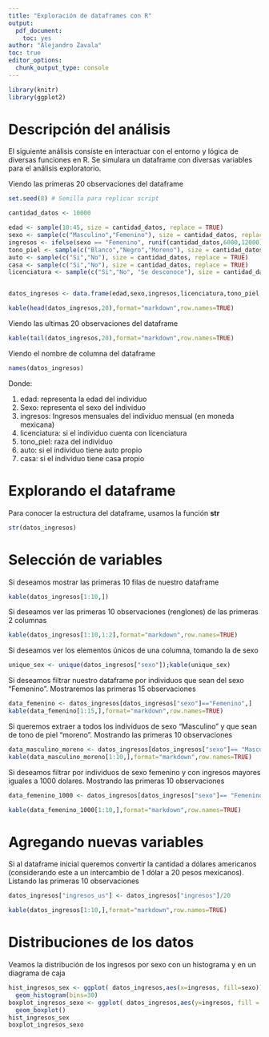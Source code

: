 ```yaml
---
title: "Exploración de dataframes con R"
output: 
  pdf_document: 
    toc: yes
author: "Alejandro Zavala"
toc: true
editor_options: 
  chunk_output_type: console
---
```


```r
library(knitr)
library(ggplot2)


```

\newpage

# Descripción del análisis

El siguiente análisis consiste en interactuar con el entorno y lógica de diversas funciones en R. Se simulara un dataframe con diversas variables para el análisis exploratorio.

Viendo las primeras 20 observaciones del dataframe

```r
set.seed(8) # Semilla para replicar script

cantidad_datos <- 10000

edad <- sample(10:45, size = cantidad_datos, replace = TRUE)
sexo <- sample(c("Masculino","Femenino"), size = cantidad_datos, replace = TRUE)
ingresos <- ifelse(sexo == "Femenino", runif(cantidad_datos,6000,12000), rnorm(cantidad_datos,22000,3500))
tono_piel <- sample(c("Blanco","Negro","Moreno"), size = cantidad_datos, replace = TRUE)
auto <- sample(c("Si","No"), size = cantidad_datos, replace = TRUE)
casa <- sample(c("Si","No"), size = cantidad_datos, replace = TRUE)
licenciatura <- sample(c("Si","No", "Se desconoce"), size = cantidad_datos, replace = TRUE)


datos_ingresos <- data.frame(edad,sexo,ingresos,licenciatura,tono_piel,auto,casa)

kable(head(datos_ingresos,20),format="markdown",row.names=TRUE)
```

\newpage

Viendo las ultimas 20 observaciones del dataframe

```r
kable(tail(datos_ingresos,20),format="markdown",row.names=TRUE)
```

Viendo el nombre de columna del dataframe

```r
names(datos_ingresos)
```

Donde:

1. edad: representa la edad del individuo
2. Sexo: representa el sexo del individuo
3. ingresos: Ingresos mensuales del individuo mensual (en moneda mexicana)
4. licenciatura: si el individuo cuenta con licenciatura
5. tono_piel: raza del individuo
6. auto: si el individuo tiene auto propio
7. casa: si el individuo tiene casa propio

\newpage

# Explorando el dataframe

Para conocer la estructura del dataframe, usamos la función **str**

```r
str(datos_ingresos) 
```

# Selección de variables

Si deseamos mostrar las primeras 10 filas de nuestro dataframe

```r
kable(datos_ingresos[1:10,])
```

\newpage

Si deseamos ver las primeras 10 observaciones (renglones) de las primeras 2 columnas

```r
kable(datos_ingresos[1:10,1:2],format="markdown",row.names=TRUE)
```

Si deseamos ver los elementos únicos de una columna, tomando la de sexo

```r
unique_sex <- unique(datos_ingresos["sexo"]);kable(unique_sex)
```

Si deseamos filtrar nuestro dataframe por individuos que sean del sexo "Femenino". Mostraremos las primeras 15 observaciones

```r
data_femenino <- datos_ingresos[datos_ingresos["sexo"]=="Femenino",]
kable(data_femenino[1:15,],format="markdown",row.names=TRUE)
```

\newpage

Si queremos extraer a todos los individuos de sexo "Masculino" y que sean de tono de piel "moreno". Mostrando las primeras 10 observaciones

```r
data_masculino_moreno <- datos_ingresos[datos_ingresos["sexo"]== "Masculino" & datos_ingresos["tono_piel"]=="Moreno",]
kable(data_masculino_moreno[1:10,],format="markdown",row.names=TRUE)
```

Si deseamos filtrar por individuos de sexo femenino y con ingresos mayores iguales a 1000 dolares. Mostrando las primeras 10 observaciones

```r
data_femenino_1000 <- datos_ingresos[datos_ingresos["sexo"]== "Femenino" & datos_ingresos["ingresos"]>=1000,]

kable(data_femenino_1000[1:10,],format="markdown",row.names=TRUE)
```

\newpage

# Agregando nuevas variables

Si al dataframe inicial queremos convertir la cantidad a dólares americanos (considerando este a un intercambio de 1 dólar a 20 pesos mexicanos). Listando las primeras 10 observaciones

```r
datos_ingresos["ingresos_us"] <- datos_ingresos["ingresos"]/20

kable(datos_ingresos[1:10,],format="markdown",row.names=TRUE)
```

\newpage

# Distribuciones de los datos

Veamos la distribución de los ingresos por sexo con un histograma y en un diagrama de caja

```r
hist_ingresos_sex <- ggplot( datos_ingresos,aes(x=ingresos, fill=sexo)) +
  geom_histogram(bins=30)
boxplot_ingresos_sexo <- ggplot( datos_ingresos,aes(y=ingresos, fill = sexo)) +
  geom_boxplot()
hist_ingresos_sex
boxplot_ingresos_sexo
```

